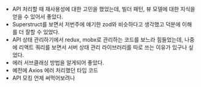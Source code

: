 - API 처리할 때 재사용성에 대한 고민을 했었는데, 빌더 패턴, 뷰 모델에 대한 지식을 얻을 수 있어서 좋았다.
- Superstruct를 보면서 저번주에 얘기한 zod와 비슷하다고 생각했고 덕분에 이해를 더 잘할 수 있었다.
- API 상태 관리하기에서 redux, mobx로 관리하는 코드를 보느라 힘들었는데, 나중에 리액트 쿼리를 보면서 서버 상태 관리 라이브러리를 따로 쓰는 이유가 있구나 싶었다.
- 에러 서브클래싱 방법을 알게되어 좋았다. 
- 예전에 Axios 에러 처리했던 타입 코드
- API 모킹 언제 써먹어보려나

